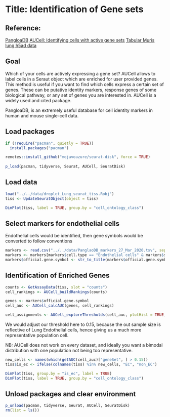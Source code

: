 # Title: Identification of Gene sets

## Reference:

[PangloaDB](https://panglaodb.se/)
[AUCell: Identifying cells with active gene sets](https://bioconductor.org/packages/release/bioc/vignettes/AUCell/inst/doc/AUCell.html)
[Tabular Muris lung h5ad data](https://figshare.com/articles/dataset/Tabula_Muris_Senis_Data_Objects/12654728?file=23873012)

## Goal

Which of your cells are actively expressing a gene set? 
AUCell allows to label cells in a Seraut object which are 
enriched for user provided genes. This method is useful 
if you want to find which cells express a certain set of genes. 
These can be putative identity markers, response genes of some 
biological pathway, or any set of genes you are interested in. 
AUCell is a widely used and cited package.

PangloaDB, is an extremely useful database for cell 
identity markers in human and mouse single-cell data.


## Load packages

```r

if (!require("pacman", quietly = TRUE))
  install.packages("pacman")

remotes::install_github("mojaveazure/seurat-disk", force = TRUE)
        
p_load(pacman, tidyverse, Seurat, AUCell, SeuratDisk)


```

## Load data

```r

load("../../data/droplet_Lung_seurat_tiss.Robj")
tiss <- UpdateSeuratObject(object = tiss)

```


```r

DimPlot(tiss, label = TRUE, group.by = "cell_ontology_class")

```


## Select markers for endothelial cells

Endothelial cells would be identified, then gene symbols
would be converted to follow conventions

```r

markers <- read.csv("../../data/PanglaoDB_markers_27_Mar_2020.tsv", sep = "\t")
markers <- markers[markers$cell.type == "Endothelial cells" & markers$species != "Hs",]
markers$official.gene.symbol <- str_to_title(markers$official.gene.symbol)


```

## Identification of Enriched Genes


```r

counts <- GetAssayData(tiss, slot = "counts")
cell_rankings <- AUCell_buildRankings(counts)

```



```r

genes <- markers$official.gene.symbol
cell_auc <- AUCell_calcAUC(genes, cell_rankings)

```

```r

cell_assignments <- AUCell_exploreThresholds(cell_auc, plotHist = TRUE, assign = TRUE)

```

We would adjust our threshold here to 0.15, because the out sample size is
reflective of Lung Endothelial cells, hence giving us a much more representative
population cell.

NB: AUCell does not work on every dataset, and ideally you want a bimodal distribution
with one population not being too representative.

```r

new_cells <- names(which(getAUC(cell_auc)["geneSet", ] > 0.15))
tiss$is_ec <- ifelse(colnames(tiss) %in% new_cells, "EC", "non_EC")


```

```r

DimPlot(tiss, group.by = "is_ec", label = TRUE)
DimPlot(tiss, label = TRUE, group.by = "cell_ontology_class")

```

## Unload packages and clear environment

```r
p_unload(pacman, tidyverse, Seurat, AUCell, SeuratDisk)
rm(list = ls())
```







